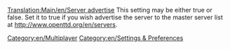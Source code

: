 [[Translation:Main/en/Server advertise]]
This setting may be either true or false. Set it to true if you wish advertise the server to the master server list at http://www.openttd.org/en/servers.
[[Category:en/Multiplayer]]
[[Category:en/Settings & Preferences]]


{{OpenTTD-Patch-Stub}}